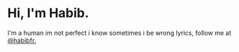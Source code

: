 # Hi, I'm Habib.

I'm a human im not perfect i know sometimes i be wrong lyrics, follow me at [@habibfr.](https://www.instagram.com/habibbfr/)
